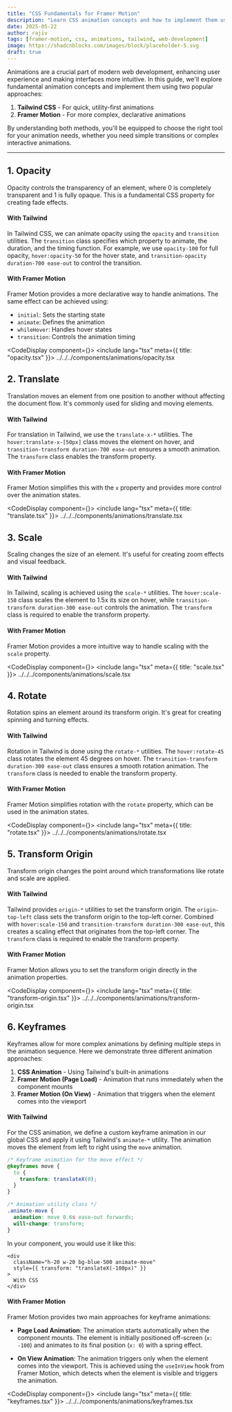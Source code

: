```yaml
---
title: "CSS Fundamentals for Framer Motion"
description: "Learn CSS animation concepts and how to implement them using both Tailwind CSS and Framer Motion. A practical guide for web developers."
date: 2025-05-22
author: rajiv
tags: [framer-motion, css, animations, tailwind, web-development]
image: https://shadcnblocks.com/images/block/placeholder-5.svg
draft: true
---
```


Animations are a crucial part of modern web development, enhancing user experience and making interfaces more intuitive. In this guide, we'll explore fundamental animation concepts and implement them using two popular approaches:

1. **Tailwind CSS** - For quick, utility-first animations
2. **Framer Motion** - For more complex, declarative animations

By understanding both methods, you'll be equipped to choose the right tool for your animation needs, whether you need simple transitions or complex interactive animations.

---


## 1. Opacity

Opacity controls the transparency of an element, where 0 is completely transparent and 1 is fully opaque. This is a fundamental CSS property for creating fade effects.

#### With Tailwind

In Tailwind CSS, we can animate opacity using the `opacity` and `transition` utilities. The `transition` class specifies which property to animate, the duration, and the timing function. For example, we use `opacity-100` for full opacity, `hover:opacity-50` for the hover state, and `transition-opacity duration-700 ease-out` to control the transition.

#### With Framer Motion

Framer Motion provides a more declarative way to handle animations. The same effect can be achieved using:

- `initial`: Sets the starting state
- `animate`: Defines the animation
- `whileHover`: Handles hover states
- `transition`: Controls the animation timing

<CodeDisplay component={<Opacity />}>
  <include lang="tsx" meta={{ title: "opacity.tsx" }}>
    ../../../components/animations/opacity.tsx
  </include>
</CodeDisplay>

## 2. Translate

Translation moves an element from one position to another without affecting the document flow. It's commonly used for sliding and moving elements.

#### With Tailwind

For translation in Tailwind, we use the `translate-x-*` utilities. The `hover:translate-x-[50px]` class moves the element on hover, and `transition-transform duration-700 ease-out` ensures a smooth animation. The `transform` class enables the transform property.

#### With Framer Motion

Framer Motion simplifies this with the `x` property and provides more control over the animation states.

<CodeDisplay component={<TranslateBox />}>
  <include lang="tsx" meta={{ title: "translate.tsx" }}>
    ../../../components/animations/translate.tsx
  </include>
</CodeDisplay>

## 3. Scale

Scaling changes the size of an element. It's useful for creating zoom effects and visual feedback.

#### With Tailwind

In Tailwind, scaling is achieved using the `scale-*` utilities. The `hover:scale-150` class scales the element to 1.5x its size on hover, while `transition-transform duration-300 ease-out` controls the animation. The `transform` class is required to enable the transform property.

#### With Framer Motion

Framer Motion provides a more intuitive way to handle scaling with the `scale` property.

<CodeDisplay component={<Scale />}>
  <include lang="tsx" meta={{ title: "scale.tsx" }}>
    ../../../components/animations/scale.tsx
  </include>
</CodeDisplay>

## 4. Rotate

Rotation spins an element around its transform origin. It's great for creating spinning and turning effects.

#### With Tailwind

Rotation in Tailwind is done using the `rotate-*` utilities. The `hover:rotate-45` class rotates the element 45 degrees on hover. The `transition-transform duration-300 ease-out` class ensures a smooth rotation animation. The `transform` class is needed to enable the transform property.

#### With Framer Motion

Framer Motion simplifies rotation with the `rotate` property, which can be used in the animation states.

<CodeDisplay component={<RotateBox />}>
  <include lang="tsx" meta={{ title: "rotate.tsx" }}>
    ../../../components/animations/rotate.tsx
  </include>
</CodeDisplay>

## 5. Transform Origin

Transform origin changes the point around which transformations like rotate and scale are applied.

#### With Tailwind

Tailwind provides `origin-*` utilities to set the transform origin. The `origin-top-left` class sets the transform origin to the top-left corner. Combined with `hover:scale-150` and `transition-transform duration-300 ease-out`, this creates a scaling effect that originates from the top-left corner. The `transform` class is required to enable the transform property.

#### With Framer Motion

Framer Motion allows you to set the transform origin directly in the animation properties.

<CodeDisplay component={<TransformOriginBox />}>
  <include lang="tsx" meta={{ title: "transform-origin.tsx" }}>
    ../../../components/animations/transform-origin.tsx
  </include>
</CodeDisplay>

## 6. Keyframes

Keyframes allow for more complex animations by defining multiple steps in the animation sequence. Here we demonstrate three different animation approaches:

1. **CSS Animation** - Using Tailwind's built-in animations
2. **Framer Motion (Page Load)** - Animation that runs immediately when the component mounts
3. **Framer Motion (On View)** - Animation that triggers when the element comes into the viewport

#### With Tailwind

For the CSS animation, we define a custom keyframe animation in our global CSS and apply it using Tailwind's `animate-*` utility. The animation moves the element from left to right using the `move` animation.

```css
/* Keyframe animation for the move effect */
@keyframes move {
  to {
    transform: translateX(0);
  }
}

/* Animation utility class */
.animate-move {
  animation: move 0.6s ease-out forwards;
  will-change: transform;
}
```

In your component, you would use it like this:

```tsx
<div
  className="h-20 w-20 bg-blue-500 animate-move"
  style={{ transform: "translateX(-100px)" }}
>
  With CSS
</div>
```

#### With Framer Motion

Framer Motion provides two main approaches for keyframe animations:

- **Page Load Animation**: The animation starts automatically when the component mounts. The element is initially positioned off-screen (`x: -100`) and animates to its final position (`x: 0`) with a spring effect.

- **On View Animation**: The animation triggers only when the element comes into the viewport. This is achieved using the `useInView` hook from Framer Motion, which detects when the element is visible and triggers the animation.

<CodeDisplay component={<KeyframesBox />}>
  <include lang="tsx" meta={{ title: "keyframes.tsx" }}>
    ../../../components/animations/keyframes.tsx
  </include>
</CodeDisplay>

